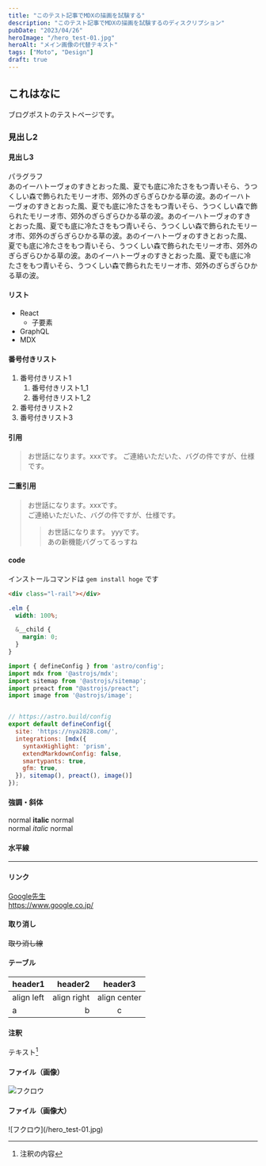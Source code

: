 ```yaml
---
title: "このテスト記事でMDXの描画を試験する"
description: "このテスト記事でMDXの描画を試験するのディスクリプション"
pubDate: "2023/04/26"
heroImage: "/hero_test-01.jpg"
heroAlt: "メイン画像の代替テキスト"
tags: ["Moto", "Design"]
draft: true
---
```


## これはなに
ブログポストのテストページです。

### 見出し2
#### 見出し3
パラグラフ  
あのイーハトーヴォのすきとおった風、夏でも底に冷たさをもつ青いそら、うつくしい森で飾られたモリーオ市、郊外のぎらぎらひかる草の波。あのイーハトーヴォのすきとおった風、夏でも底に冷たさをもつ青いそら、うつくしい森で飾られたモリーオ市、郊外のぎらぎらひかる草の波。あのイーハトーヴォのすきとおった風、夏でも底に冷たさをもつ青いそら、うつくしい森で飾られたモリーオ市、郊外のぎらぎらひかる草の波。あのイーハトーヴォのすきとおった風、夏でも底に冷たさをもつ青いそら、うつくしい森で飾られたモリーオ市、郊外のぎらぎらひかる草の波。あのイーハトーヴォのすきとおった風、夏でも底に冷たさをもつ青いそら、うつくしい森で飾られたモリーオ市、郊外のぎらぎらひかる草の波。

#### リスト
- React
  - 子要素
- GraphQL
- MDX

#### 番号付きリスト
1. 番号付きリスト1
    1. 番号付きリスト1_1
    1. 番号付きリスト1_2
1. 番号付きリスト2
1. 番号付きリスト3

#### 引用
> お世話になります。xxxです。 
> ご連絡いただいた、バグの件ですが、仕様です。

#### 二重引用
> お世話になります。xxxです。  
> ご連絡いただいた、バグの件ですが、仕様です。  
>> お世話になります。 yyyです。  
>> あの新機能バグってるっすね

#### code
インストールコマンドは `gem install hoge` です

``` html  
<div class="l-rail"></div>
```

```scss  
.elm {
  width: 100%;

  &__child {
    margin: 0;
  }
}
```

```js  
import { defineConfig } from 'astro/config';
import mdx from '@astrojs/mdx';
import sitemap from '@astrojs/sitemap';
import preact from "@astrojs/preact";
import image from '@astrojs/image';


// https://astro.build/config
export default defineConfig({
  site: 'https://nya2828.com/',
  integrations: [mdx({
    syntaxHighlight: 'prism',
    extendMarkdownConfig: false,
    smartypants: true,
    gfm: true,
  }), sitemap(), preact(), image()]
});

```

#### 強調・斜体
normal **italic** normal  
normal _italic_ normal

#### 水平線
---

#### リンク
[Google先生](https://www.google.co.jp/)  
https://www.google.co.jp/

#### 取り消し
~~取り消し線~~

#### テーブル
|header1|header2|header3|
|:--|--:|:--:|
|align left|align right|align center|
|a|b|c|

#### 注釈 
テキスト[^1]  
[^1]: 注釈の内容

#### ファイル（画像）
![フクロウ](https://notepm.jp/assets/img/apple-touch-icon-120x120.png)

#### ファイル（画像大）
<div class="l-rail l-rail--full--m">
  <div class="c-image">![フクロウ](/hero_test-01.jpg)</div>
</div>